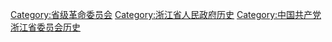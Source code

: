 [[Category:省级革命委员会|Category:省级革命委员会]]
[[Category:浙江省人民政府历史|Category:浙江省人民政府历史]]
[[Category:中国共产党浙江省委员会历史|Category:中国共产党浙江省委员会历史]]